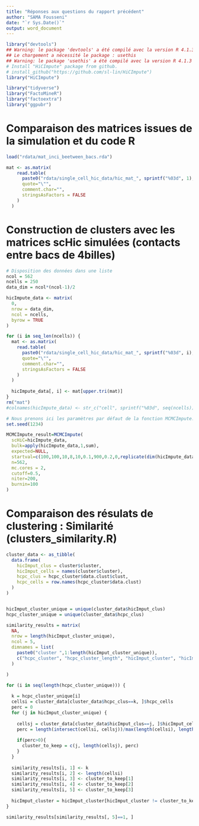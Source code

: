 ```yaml
---
title: "Réponses aux questions du rapport précédent"
author: "SAMA Fousseni"
date: "`r Sys.Date()`"
output: word_document
---
```

  
```r
library("devtools")
## Warning: le package 'devtools' a été compilé avec la version R 4.1.3
## Le chargement a nécessité le package : usethis
## Warning: le package 'usethis' a été compilé avec la version R 4.1.3
# Install "HiCImpute" package from github.
# install_github("https://github.com/sl-lin/HiCImpute")
library("HiCImpute")

library("tidyverse")
library("FactoMineR")
library("factoextra")
library("ggpubr")
```


# Comparaison des matrices issues de la simulation et du code R

```r

load("rdata/mat_inci_beetween_bacs.rda")

mat <- as.matrix(
    read.table(
      paste0("rdata/single_cell_hic_data/hic_mat_", sprintf("%03d", 1), ".txt"), 
      quote="\"", 
      comment.char="", 
      stringsAsFactors = FALSE
    ) 
  )

```



# Construction de clusters avec les matrices scHic simulées (contacts entre bacs de 4billes)

```r
# Disposition des données dans une liste
ncol = 562
ncells = 250
data_dim = ncol*(ncol-1)/2

hicImpute_data <- matrix(
  0, 
  nrow = data_dim, 
  ncol = ncells, 
  byrow = TRUE
)

for (i in seq_len(ncells)) {
  mat <- as.matrix(
    read.table(
      paste0("rdata/single_cell_hic_data/hic_mat_", sprintf("%03d", i), ".txt"), 
      quote="\"", 
      comment.char="", 
      stringsAsFactors = FALSE
    ) 
  )
  
  hicImpute_data[, i] <- mat[upper.tri(mat)]
}
rm("mat")
#colnames(hicImpute_data) <- str_c("cell", sprintf("%03d", seq(ncells)))
```

```r
# Nous prenons ici les paramètres par défaut de la fonction MCMCImpute. Cepandant comme nous ne disposons pas de données en vrac, nous mettons bulk à NULL. Nous pouvons cependant aussi générer les données en vrac à partir du code du simulation de départ en prennant en compte toutes les cellules comme le faisait les auteurs.
set.seed(1234)

MCMCImpute_result=MCMCImpute(
  scHiC=hicImpute_data,
  bulk=apply(hicImpute_data,1,sum), 
  expected=NULL,
  startval=c(100,100,10,8,10,0.1,900,0.2,0,replicate(dim(hicImpute_data)[2],8)),
  n=562,
  mc.cores = 2,
  cutoff=0.5, 
  niter=200,
  burnin=100
)
```


# Comparaison des résulats de clustering : Similarité (clusters_similarity.R)

```r
cluster_data <- as_tibble(
  data.frame(
    hicImput_clus = cluster$cluster,
    hicImput_cells = names(cluster$cluster),
    hcpc_clus = hcpc_cluster$data.clust$clust,
    hcpc_cells = row.names(hcpc_cluster$data.clust)
  )
)


hicImput_cluster_unique = unique(cluster_data$hicImput_clus)
hcpc_cluster_unique = unique(cluster_data$hcpc_clus)

similarity_results = matrix(
  NA,
  nrow = length(hicImput_cluster_unique), 
  ncol = 5,
  dimnames = list(
    paste0("cluster ",1:length(hicImput_cluster_unique)), 
    c("hcpc_cluster", "hcpc_cluster_length", "hicImput_cluster", "hicImput_cluster_length", "similarite")
  )

)

for (i in seq(length(hcpc_cluster_unique))) {
  
  k = hcpc_cluster_unique[i]
  cellsi = cluster_data[cluster_data$hcpc_clus==k, ]$hcpc_cells
  perc = 0
  for (j in hicImput_cluster_unique) {
    
    cellsj = cluster_data[cluster_data$hicImput_clus==j, ]$hicImput_cells
    perc = length(intersect(cellsi, cellsj))/max(length(cellsi), length(cellsj))
    
    if(perc>0){
      cluster_to_keep = c(j, length(cellsj), perc)
    }
  }
  
  similarity_results[i, 1] <- k
  similarity_results[i, 2] <- length(cellsi)
  similarity_results[i, 3] <- cluster_to_keep[1]
  similarity_results[i, 4] <- cluster_to_keep[2]
  similarity_results[i, 5] <- cluster_to_keep[3]
  
  hicImput_cluster = hicImput_cluster[hicImput_cluster != cluster_to_keep[1]]
}

similarity_results[similarity_results[, 5]==1, ]
```


